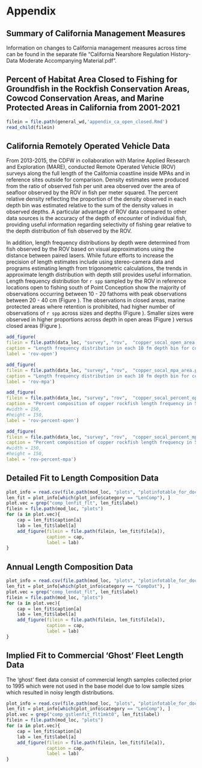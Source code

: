 \clearpage

# Appendix 

## Summary of California Management Measures{#ca-man}

Information on changes to California management measures across time can be found in the separate file "California Nearshore Regulation History-Data Moderate Accompanying Material.pdf".


## Percent of Habitat Area Closed to Fishing for Groundfish in the Rockfish Conservation Areas, Cowcod Conservation Areas, and Marine Protected Areas in California from 2001-2021{#ca-closed-open}

```r
filein = file.path(general_wd,'appendix_ca_open_closed.Rmd')
read_child(filein)
```

\newpage


## California Remotely Operated Vehicle Data 

From 2013-2015, the CDFW in collaboration with Marine Applied Research and Exploration (MARE), conducted Remote Operated Vehicle (ROV) surveys along the full length of the California coastline inside MPAs and in reference sites outside for comparison. Density estimates were produced from the ratio of observed fish per unit area observed over the area of seafloor observed by the ROV in fish per meter squared. The percent relative density reflecting the proportion of the density observed in each depth bin was estimated relative to the sum of the density values in observed depths. A particular advantage of ROV data compared to other data sources is the accuracy of the depth of encounter of individual fish, providing useful information regarding selectivity of fishing gear relative to the depth distribution of fish observed by the ROV. 
 
In addition, length frequency distributions by depth were determined from fish observed by the ROV based on visual approximations using the distance between paired lasers. While future efforts to increase the precision of length estimates include using stereo-camera data and programs estimating length from trigonometric calculations, the trends in approximate length distribution with depth still provides useful information. Length frequency distribution for `r spp` sampled by the ROV in reference locations open to fishing south of Point Conception show the majority of observations occurring between 10 - 20 fathoms with peak observations between 20 - 40 cm (Figure \ref{fig:rov-open}). The observations in closed areas, marine protected areas where retention is prohibited, had higher number of observations of `r spp` across sizes and depths (Figure \ref{fig:rov-mpa}). Smaller sizes were observed in higher proportions across depth in open areas (Figure \ref{fig:rov-percent-open}) versus closed areas (Figure \ref{fig:rov-percent-mpa}). 


```r
add_figure(
filein = file.path(data_loc, "survey", "rov",  "copper_socal_open_area.png"), 
caption = "Length frequency distribution in each 10 fm depth bin for copper rockfish sampled by the ROV in reference locations open to fishing south of Point Conception",
label = 'rov-open')
```

\clearpage

```r
add_figure(
filein = file.path(data_loc, "survey", "rov",  "copper_socal_mpa_area.png"), 
caption = "Length frequency distribution in each 10 fm depth bin for copper rockfish sampled by the ROV in marine protected areas where fishing for groundfish is prohibited",
label = 'rov-mpa')
```

\clearpage

```r
add_figure(
filein = file.path(data_loc, "survey", "rov",  "copper_socal_percent_open.png"), 
caption = "Percent composition of copper rockfish length frequency in 5 cm size classes for each 10 fm depth bin from ROV observations south of Point Conception in reference locations where fishing for groundfish is allowed",
#width = 150,
#height = 150,
label = 'rov-percent-open')
```

\clearpage

```r
add_figure(
filein = file.path(data_loc, "survey", "rov",  "copper_socal_percent_mpa.png"), 
caption = "Percent composition of copper rockfish length frequency in 5 cm size classes for each 10 fm depth bin from ROV observations south of Point Conception in marine protected areas where fishing for groundfish is prohibited",
#width = 150,
#height = 150,
label = 'rov-percent-mpa')
```

\clearpage

## Detailed Fit to Length Composition Data{#length-fit}


```r
plot_info = read.csv(file.path(mod_loc, "plots", "plotinfotable_for_doc.csv"))
len_fit = plot_info[which(plot_info$category == "LenComp"), ]
plot.vec = grep("comp_lenfit_flt", len_fit$label)
filein = file.path(mod_loc, "plots")
for (a in plot.vec){
	cap = len_fit$caption[a]
	lab = len_fit$label[a]
	add_figure(filein = file.path(filein, len_fit$file[a]), 
			   caption = cap, 
			   label = lab)
}
```

\newpage

## Annual Length Composition Data{#length-data} 

```r
plot_info = read.csv(file.path(mod_loc, "plots", "plotinfotable_for_doc.csv"))
len_fit = plot_info[which(plot_info$category == "CompDat"), ]
plot.vec = grep("comp_lendat_flt", len_fit$label)
filein = file.path(mod_loc, "plots")
for (a in plot.vec){
	cap = len_fit$caption[a]
	lab = len_fit$label[a]
	add_figure(filein = file.path(filein, len_fit$file[a]), 
			   caption = cap, 
			   label = lab)
}
```

\newpage

## Implied Fit to Commercial 'Ghost' Fleet Length Data 

The 'ghost' fleet data consist of commercial length samples collected prior to 1995 which were not used in the base model due to low sample sizes which resulted in noisy length distributions.  

```r
plot_info = read.csv(file.path(mod_loc, "plots", "plotinfotable_for_doc.csv"))
len_fit = plot_info[which(plot_info$category == "LenComp"), ]
plot.vec = grep("comp_gstlenfit_flt1mkt0", len_fit$label)
filein = file.path(mod_loc, "plots")
for (a in plot.vec){
	cap = len_fit$caption[a]
	lab = len_fit$label[a]
	add_figure(filein = file.path(filein, len_fit$file[a]), 
			   caption = cap, 
			   label = lab)
}
```

